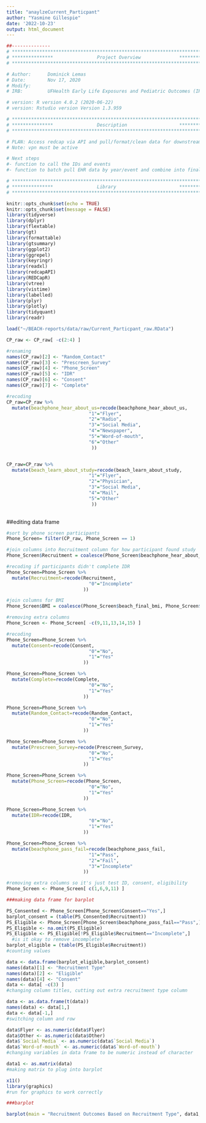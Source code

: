 ```yaml
---
title: "anaylzeCurrent_Particpant"
author: "Yasmine Gillespie"
date: '2022-10-23'
output: html_document
---
```


```r
##-------------- 
# **************************************************************************** #
# ***************                Project Overview              *************** #
# **************************************************************************** #

# Author:      Dominick Lemas
# Date:        Nov 17, 2020 
# Modify:      
# IRB:         UFHealth Early Life Exposures and Pediatric Outcomes (IRB201601899) 

# version: R version 4.0.2 (2020-06-22)
# version: Rstudio version Version 1.3.959 

# **************************************************************************** #
# ***************                Description                   *************** #
# **************************************************************************** #

# PLAN: Access redcap via API and pull/format/clean data for downstream analysis.
# Note: vpn must be active

# Next steps
#- function to call the IDs and events
#- function to batch pull EHR data by year/event and combine into final dataset. 


```

```r

# **************************************************************************** #
# ***************                Library                       *************** #
# **************************************************************************** #

knitr::opts_chunk$set(echo = TRUE)
knitr::opts_chunk$set(message = FALSE)
library(tidyverse)
library(dplyr)
library(flextable)
library(gt)
library(formattable)
library(gtsummary)
library(ggplot2)
library(ggrepel)
library(keyringr)
library(readxl)
library(redcapAPI)
library(REDCapR)
library(vtree)
library(vistime)
library(labelled)
library(plyr)
library(plotly)
library(tidyquant)
library(readr)
```

```r
load("~/BEACH-reports/data/raw/Current_Particpant_raw.RData")
```

```r
CP_raw <- CP_raw[ -c(2:4) ]

```

```r
#renaming
names(CP_raw)[2] <- "Random_Contact"
names(CP_raw)[3] <- "Prescreen_Survey"
names(CP_raw)[4] <- "Phone_Screen"
names(CP_raw)[5] <- "IDR"
names(CP_raw)[6] <- "Consent"
names(CP_raw)[7] <- "Complete"
```

```r
#recoding
CP_raw=CP_raw %>%
  mutate(beachphone_hear_about_us=recode(beachphone_hear_about_us,
                              "1"="Flyer",
                              "2"="Radio",
                              "3"="Social Media",
                              "4"="Newspaper",
                              "5"="Word-of-mouth",
                              "6"="Other"
                               ))


CP_raw=CP_raw %>%
  mutate(beach_learn_about_study=recode(beach_learn_about_study,
                              "1"="Flyer",
                              "2"="Physician",
                              "3"="Social Media",
                              "4"="Mail",
                              "5"="Other"
                               ))
                              
```


##editing data frame
```r
#sort by phone screen participants
Phone_Screen= filter(CP_raw, Phone_Screen == 1)
```

```r
#join columns into Recruitment column for how participant found study
Phone_Screen$Recruitment = coalesce(Phone_Screen$beachphone_hear_about_us, Phone_Screen$beach_learn_about_study, Phone_Screen$IDR)

#recoding if participants didn't complete IDR
Phone_Screen=Phone_Screen %>%
  mutate(Recruitment=recode(Recruitment,
                              "0"="Incomplete"
                            ))

```

```r
#join columns for BMI
Phone_Screen$BMI = coalesce(Phone_Screen$beach_final_bmi, Phone_Screen$beachphone_prepreg_bmi)
```

```r
#removing extra columns
Phone_Screen <- Phone_Screen[ -c(9,11,13,14,15) ]
```

```r
#recoding
Phone_Screen=Phone_Screen %>%
  mutate(Consent=recode(Consent,
                              "0"="No",
                              "1"="Yes"
                            ))

Phone_Screen=Phone_Screen %>%
  mutate(Complete=recode(Complete,
                              "0"="No",
                              "1"="Yes"
                            ))

Phone_Screen=Phone_Screen %>%
  mutate(Random_Contact=recode(Random_Contact,
                              "0"="No",
                              "1"="Yes"
                            ))

Phone_Screen=Phone_Screen %>%
  mutate(Prescreen_Survey=recode(Prescreen_Survey,
                              "0"="No",
                              "1"="Yes"
                            ))

Phone_Screen=Phone_Screen %>%
  mutate(Phone_Screen=recode(Phone_Screen,
                              "0"="No",
                              "1"="Yes"
                            ))

Phone_Screen=Phone_Screen %>%
  mutate(IDR=recode(IDR,
                              "0"="No",
                              "1"="Yes"
                            ))

Phone_Screen=Phone_Screen %>%
  mutate(beachphone_pass_fail=recode(beachphone_pass_fail,
                              "1"="Pass",
                              "2"="Fail",
                              "3"="Incomplete"
                            ))

```

```r
#removing extra columns so it's just test ID, consent, eligibility
Phone_Screen <- Phone_Screen[ c(1,6,9,11) ]
```

```r
###making data frame for barplot

PS_Consented <- Phone_Screen[Phone_Screen$Consent=="Yes",]
barplot_consent = (table(PS_Consented$Recruitment))
PS_Eligible <- Phone_Screen[Phone_Screen$beachphone_pass_fail=="Pass",]
PS_Eligible <- na.omit(PS_Eligible)
PS_Eligible <- PS_Eligible[!PS_Eligible$Recruitment=="Incomplete",]
  #is it okay to remove incomplete?
barplot_eligible = (table(PS_Eligible$Recruitment))
#counting values

data <- data.frame(barplot_eligible,barplot_consent)
names(data)[1] <- "Recruitment Type"
names(data)[2] <- "Eligible"
names(data)[4] <- "Consent"
data <- data[ -c(3) ]
#changing column titles, cutting out extra recruitment type column

data <- as.data.frame(t(data))
names(data) <- data[1,]
data <- data[-1,]
#switching column and row

data$Flyer <- as.numeric(data$Flyer)
data$Other <- as.numeric(data$Other)
data$`Social Media` <- as.numeric(data$`Social Media`)
data$`Word-of-mouth` <- as.numeric(data$`Word-of-mouth`)
#changing variables in data frame to be numeric instead of character

data1 <- as.matrix(data)
#making matrix to plug into barplot

x11()
library(graphics)
#run for graphics to work correctly

```

```r
###barplot

barplot(main = "Recruitment Outcomes Based on Recruitment Type", data1,beside=TRUE, col = c("blue","orange"), ylab = "Participants", ylim = c(0,60), xlab = "Recruitment Type", legend.text = TRUE)

```
